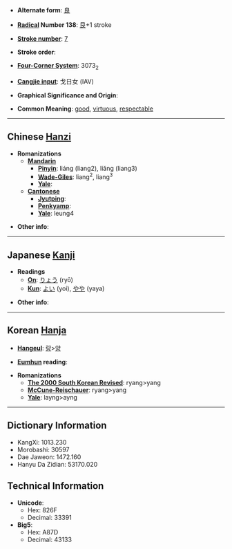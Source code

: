 * '''Alternate form''': [[良]]

* '''[[Wiktionary:Chinese radical index| Radical]] Number 138''': [[Wiktionary:Chinese radical index 艮|艮]]+1 stroke

* '''[[Wiktionary:Chinese total strokes index|Stroke number]]''': [[Wiktionary:Chinese total strokes index 7|7]]

* '''Stroke order''': 

* '''[[Wiktionary:Chinese four corner index|Four-Corner System]]''': 3073<sub>2</sub>

* '''[[Wiktionary:Chinese Cangjie index|Cangjie input]]''': 戈日女 (IAV)

* '''Graphical Significance and Origin''': 

* '''Common Meaning''': [[good]], [[virtuous]], [[respectable]]

----

== Chinese [[Hanzi]] ==

* '''Romanizations'''
** '''[[Mandarin]]'''
*** '''[[Pinyin]]''': liáng (liang2), liǎng (liang3)
*** '''[[Wade-Giles]]''': liang<sup>2</sup>, liang<sup>3</sup>
*** '''[[Yale]]''': 
** '''[[Cantonese]]'''
*** '''[[Jyutping]]''':
*** '''[[Penkyamp]]''': 
*** '''[[Yale]]''': leung4

* '''Other info''': 

----

== Japanese [[Kanji]] ==

* '''Readings'''
** '''[[On]]''': [[りょう]] (ryō)
** '''[[Kun]]''': [[よい]] (yoi), [[やや]] (yaya)

* '''Other info''':  

----

== Korean [[Hanja]] ==

* '''[[Hangeul]]''': [[량]]>[[양]]

* '''[[Eumhun]] reading''': 

* '''Romanizations'''
** '''[[The 2000 South Korean Revised Romanization|The 2000 South Korean Revised]]''': ryang>yang
** '''[[McCune-Reischauer]]''': ryang>yang
** '''[[Yale]]''': layng>ayng

----

== Dictionary Information ==

* KangXi: 1013.230
* Morobashi: 30597
* Dae Jaweon: 1472.160
* Hanyu Da Zidian: 53170.020

== Technical Information ==

* '''Unicode''':
** Hex: 826F
** Decimal: 33391
* '''Big5''':
** Hex: A87D
** Decimal: 43133